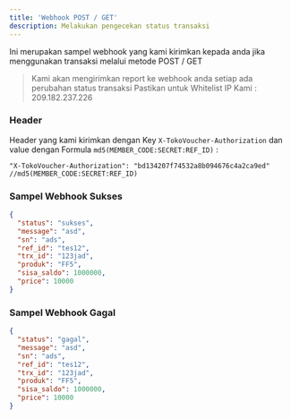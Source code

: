 ```yaml
---
title: 'Webhook POST / GET'
description: Melakukan pengecekan status transaksi
---
```


Ini merupakan sampel webhook yang kami kirimkan kepada anda jika menggunakan transaksi melalui metode POST / GET

> Kami akan mengirimkan report ke webhook anda setiap ada perubahan status transaksi
> Pastikan untuk Whitelist IP Kami : 209.182.237.226

### Header
Header yang kami kirimkan dengan Key `X-TokoVoucher-Authorization` dan value dengan Formula `md5(MEMBER_CODE:SECRET:REF_ID)` :

```
"X-TokoVoucher-Authorization": "bd134207f74532a8b094676c4a2ca9ed" //md5(MEMBER_CODE:SECRET:REF_ID)
```

### Sampel Webhook Sukses

```json
{
  "status": "sukses",
  "message": "asd",
  "sn": "ads",
  "ref_id": "tes12",
  "trx_id": "123jad",
  "produk": "FF5",
  "sisa_saldo": 1000000,
  "price": 10000
}
```

### Sampel Webhook Gagal

```json
{
  "status": "gagal",
  "message": "asd",
  "sn": "ads",
  "ref_id": "tes12",
  "trx_id": "123jad",
  "produk": "FF5",
  "sisa_saldo": 1000000,
  "price": 10000
}
```
